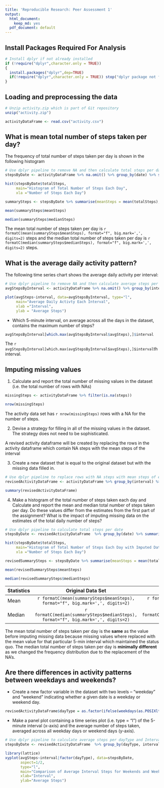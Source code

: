 ```yaml
---
title: 'Reproducible Research: Peer Assessment 1'
output:
  html_document:
    keep_md: yes
  pdf_document: default
---
```


## Install Packages Required For Analysis
```r
# Install dplyr if not already installed
if (!require("dplyr",character.only = TRUE))
{
  install.packages("dplyr",dep=TRUE)
  if(!require("dplyr",character.only = TRUE)) stop("dplyr package not found")
}
```

## Loading and preprocessing the data
```r
# Unzip activity.zip which is part of Git repository
unzip("activity.zip")

activityDataFrame <- read.csv("activity.csv")
```

## What is mean total number of steps taken per day?

The frequency of total number of steps taken per day is shown in the following histogram
```r
# Use dplyr pipeline to remove NA and then calculate total steps per date
stepsByDate <- activityDataFrame %>% na.omit() %>% group_by(date) %>% summarise(totalSteps = sum(steps))

hist(stepsByDate$totalSteps, 
     main="Histogram of Total Number of Steps Each Day", 
     xla ="Number of Steps Each Day")

summarySteps <- stepsByDate %>% summarise(meanSteps = mean(totalSteps), medianSteps = median(totalSteps))

mean(summarySteps$meanSteps)

median(summarySteps$medianSteps)
```

The mean total number of steps taken per day is `r formatC(mean(summarySteps$meanSteps), format="f", big.mark=',', digits=2)` steps and the median total number of steps taken per day is `r formatC(median(summarySteps$medianSteps), format="f", big.mark=',', digits=2)` steps.

## What is the average daily activity pattern?

The following time series chart shows the average daily activity per interval:

```r
# Use dplyr pipeline to remove NA and then calculate average steps per date
avgStepsByInterval <- activityDataFrame %>% na.omit() %>% group_by(interval) %>% summarise(avgSteps = mean(steps))

plot(avgSteps~interval, data=avgStepsByInterval, type="l", 
     main="Average Daily Activty Each Interval", 
     xlab ="Interval", 
     ylab = "Average Steps")
```

* Which 5-minute interval, on average across all the days in the dataset, contains the maximum number of steps?

```r
avgStepsByInterval[which.max(avgStepsByInterval$avgSteps),]$interval
```

The `r avgStepsByInterval[which.max(avgStepsByInterval$avgSteps),]$interval`th interval.

## Imputing missing values

1. Calculate and report the total number of missing values in the dataset (i.e. the total number of rows with NAs)

```r
missingSteps <- activityDataFrame %>% filter(is.na(steps))

nrow(missingSteps)
```

The activity data set has `r nrow(missingSteps)` rows with a NA for the number of steps.

2. Devise a strategy for filling in all of the missing values in the dataset. The strategy does not need to be sophisticated. 

A revised activity dataframe will be created by replacing the rows in the activity dataframe which contain NA steps with the mean steps of the interval

3. Create a new dataset that is equal to the original dataset but with the missing data filled in.

```r
# Use dplyr pipeline to replace rows with NA steps with mean steps of equivalent interval
revisedActivityDataFrame <- activityDataFrame %>% group_by(interval) %>% mutate(steps = ifelse(is.na(steps), mean(steps, na.rm = T), steps))

summary(revisedActivityDataFrame)
```

4. Make a histogram of the total number of steps taken each day and Calculate and report the mean and median total number of steps taken per day. Do these values differ from the estimates from the first part of the assignment? What is the impact of imputing missing data on the estimates of the total daily number of steps?

```r
# Use dplyr pipeline to calculate total steps per date
stepsByDate <- revisedActivityDataFrame  %>% group_by(date) %>% summarise(totalSteps = sum(steps))

hist(stepsByDate$totalSteps, 
     main="Histogram of Total Number of Steps Each Day with Imputed Data", 
     xla ="Number of Steps Each Day")

revisedSummarySteps <- stepsByDate %>% summarise(meanSteps = mean(totalSteps), medianSteps = median(totalSteps))

mean(revisedSummarySteps$meanSteps)

median(revisedSummarySteps$medianSteps)
```

| Statistics        | Original Data Set           | Revised Data Set  |
| ------------- |:-------------:| -----:|
| Mean      | `r formatC(mean(summarySteps$meanSteps), format="f", big.mark=',', digits=2)` | `r formatC(mean(revisedSummarySteps$meanSteps), format="f", big.mark=',', digits=2)` |
| Median     | `r formatC(median(summarySteps$medianSteps), format="f", big.mark=',', digits=2)`      |   `r formatC(median(revisedSummarySteps$medianSteps), format="f", big.mark=',', digits=2)`|

The mean total number of steps taken per day is the **same** as the value before imputing missing data because missing values where replaced with the mean value for that particular 5-min interval which maintained the status quo. The median total number of steps taken per day is **minimally different** as we changed the frequency distribution due to the replacement of the NA's.

## Are there differences in activity patterns between weekdays and weekends?

* Create a new factor variable in the dataset with two levels – “weekday” and “weekend” indicating whether a given date is a weekday or weekend day.

```r
revisedActivityDataFrame$dayType = as.factor(ifelse(weekdays(as.POSIXlt(as.Date(revisedActivityDataFrame$date))) %in% c("Saturday","Sunday"), "Weekend", "Weekday")) 

```

* Make a panel plot containing a time series plot (i.e. type = "l") of the 5-minute interval (x-axis) and the average number of steps taken, averaged across all weekday days or weekend days (y-axis). 

```r
# Use dplyr pipeline to calculate average steps per dayType and Interval
stepsByDate <- revisedActivityDataFrame  %>% group_by(dayType, interval) %>% summarise(avgSteps = mean(steps))

library(lattice)
xyplot(avgSteps~interval|factor(dayType), data=stepsByDate, 
       aspect=1/2, 
       type="l", 
       main="Comparison of Average Interval Steps for Weekends and Weekdays",
       xlab="Interval",
       ylab="Average Steps")

```
